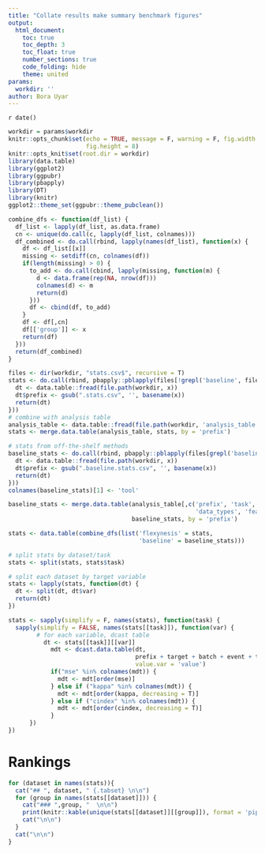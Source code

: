 ```yaml
---
title: "Collate results make summary benchmark figures"
output:
  html_document:
    toc: true
    toc_depth: 3
    toc_float: true
    number_sections: true
    code_folding: hide
    theme: united
params:
  workdir: '' 
author: Bora Uyar
---
```


`r date()`

```r
workdir = params$workdir 
knitr::opts_chunk$set(echo = TRUE, message = F, warning = F, fig.width = 10, 
                      fig.height = 8)
knitr::opts_knit$set(root.dir = workdir)
library(data.table)
library(ggplot2)
library(ggpubr)
library(pbapply)
library(DT)
library(knitr)
ggplot2::theme_set(ggpubr::theme_pubclean())

combine_dfs <- function(df_list) {
  df_list <- lapply(df_list, as.data.frame)
  cn <- unique(do.call(c, lapply(df_list, colnames)))
  df_combined <- do.call(rbind, lapply(names(df_list), function(x) {
    df <- df_list[[x]]
    missing <- setdiff(cn, colnames(df))
    if(length(missing) > 0) {
      to_add <- do.call(cbind, lapply(missing, function(m) {
        d <- data.frame(rep(NA, nrow(df)))
        colnames(d) <- m
        return(d)
      }))
      df <- cbind(df, to_add)
    }
    df <- df[,cn]
    df[['group']] <- x
    return(df)
  }))
  return(df_combined)
}
```

```r
files <- dir(workdir, "stats.csv$", recursive = T)
stats <- do.call(rbind, pbapply::pblapply(files[!grepl('baseline', files)], function(x) {
  dt <- data.table::fread(file.path(workdir, x))
  dt$prefix <- gsub(".stats.csv", '', basename(x))
  return(dt)
}))
# combine with analysis table
analysis_table <- data.table::fread(file.path(workdir, 'analysis_table.csv'))[,-1]
stats <- merge.data.table(analysis_table, stats, by = 'prefix')

# stats from off-the-shelf methods
baseline_stats <- do.call(rbind, pbapply::pblapply(files[grepl('baseline', files)], function(x) {
  dt <- data.table::fread(file.path(workdir, x))
  dt$prefix <- gsub(".baseline.stats.csv", '', basename(x))
  return(dt)
}))
colnames(baseline_stats)[1] <- 'tool'

baseline_stats <- merge.data.table(analysis_table[,c('prefix', 'task', 'target', 'batch', 
                                                     'data_types', 'features_min', 'feature_perc', 'log_transform')],
                                   baseline_stats, by = 'prefix')

stats <- data.table(combine_dfs(list('flexynesis' = stats, 
                                     'baseline' = baseline_stats))) 

# split stats by dataset/task
stats <- split(stats, stats$task)

# split each dataset by target variable 
stats <- lapply(stats, function(dt) {
  dt <- split(dt, dt$var)
  return(dt)
})

stats <- sapply(simplify = F, names(stats), function(task) {
  sapply(simplify = FALSE, names(stats[[task]]), function(var) {
        # for each variable, dcast table 
          dt <- stats[[task]][[var]]
            mdt <- dcast.data.table(dt, 
                                    prefix + target + batch + event + time + tool + gnn_conv + fusion + data_types ~ metric, 
                                    value.var = 'value')
            if("mse" %in% colnames(mdt)) {
              mdt <- mdt[order(mse)]
            } else if ("kappa" %in% colnames(mdt)) {
              mdt <- mdt[order(kappa, decreasing = T)]
            } else if ("cindex" %in% colnames(mdt)) {
              mdt <- mdt[order(cindex, decreasing = T)]
            }
      })
})

```

# Rankings 

```r
for (dataset in names(stats)){
  cat("## ", dataset, " {.tabset} \n\n")
  for (group in names(stats[[dataset]])) {
    cat("### ",group, "  \n\n")
    print(knitr::kable(unique(stats[[dataset]][[group]]), format = 'pipe'))
    cat("\n\n")
  }
  cat("\n\n")
}
```

